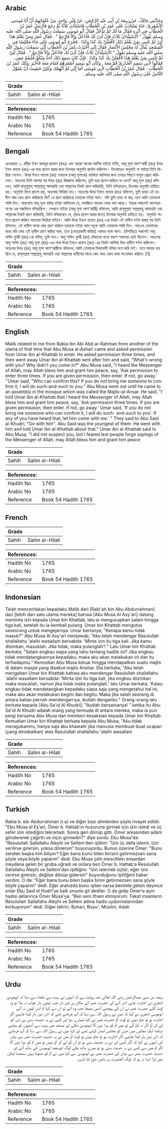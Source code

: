 ## Arabic


<div dir="rtl" lang="ar" style={{fontSize:'larger',backgroundColor:'#f8f9fa',padding:20}}>
وَحَدَّثَنِي مَالِكٌ، عَنْ رَبِيعَةَ بْنِ أَبِي عَبْدِ الرَّحْمَنِ، عَنْ غَيْرِ، وَاحِدٍ، مِنْ عُلَمَائِهِمْ أَنَّ أَبَا مُوسَى الأَشْعَرِيَّ، جَاءَ يَسْتَأْذِنُ عَلَى عُمَرَ بْنِ الْخَطَّابِ فَاسْتَأْذَنَ ثَلاَثًا ثُمَّ رَجَعَ فَأَرْسَلَ عُمَرُ بْنُ الْخَطَّابِ فِي أَثَرِهِ فَقَالَ مَا لَكَ لَمْ تَدْخُلْ فَقَالَ أَبُو مُوسَى سَمِعْتُ رَسُولَ اللَّهِ صلى الله عليه وسلم يَقُولُ ‏"‏ الاِسْتِئْذَانُ ثَلاَثٌ فَإِنْ أُذِنَ لَكَ فَادْخُلْ وَإِلاَّ فَارْجِعْ ‏"‏ ‏.‏ فَقَالَ عُمَرُ وَمَنْ يَعْلَمُ هَذَا لَئِنْ لَمْ تَأْتِنِي بِمَنْ يَعْلَمُ ذَلِكَ لأَفْعَلَنَّ بِكَ كَذَا وَكَذَا ‏.‏ فَخَرَجَ أَبُو مُوسَى حَتَّى جَاءَ مَجْلِسًا فِي الْمَسْجِدِ يُقَالُ لَهُ مَجْلِسُ الأَنْصَارِ فَقَالَ إِنِّي أَخْبَرْتُ عُمَرَ بْنَ الْخَطَّابِ أَنِّي سَمِعْتُ رَسُولَ اللَّهِ صلى الله عليه وسلم يَقُولُ ‏"‏ الاِسْتِئْذَانُ ثَلاَثٌ فَإِنْ أُذِنَ لَكَ فَادْخُلْ وَإِلاَّ فَارْجِعْ ‏"‏ ‏.‏ فَقَالَ لَئِنْ لَمْ تَأْتِنِي بِمَنْ يَعْلَمُ هَذَا لأَفْعَلَنَّ بِكَ كَذَا وَكَذَا ‏.‏ فَإِنْ كَانَ سَمِعَ ذَلِكَ أَحَدٌ مِنْكُمْ فَلْيَقُمْ مَعِي ‏.‏ فَقَالُوا لأَبِي سَعِيدٍ الْخُدْرِيِّ قُمْ مَعَهُ ‏.‏ وَكَانَ أَبُو سَعِيدٍ أَصْغَرَهُمْ فَقَامَ مَعَهُ فَأَخْبَرَ بِذَلِكَ عُمَرَ بْنَ الْخَطَّابِ ‏.‏ فَقَالَ عُمَرُ بْنُ الْخَطَّابِ لأَبِي مُوسَى أَمَا إِنِّي لَمْ أَتَّهِمْكَ وَلَكِنْ خَشِيتُ أَنْ يَتَقَوَّلَ النَّاسُ عَلَى رَسُولِ اللَّهِ صلى الله عليه وسلم ‏.‏
</div>
<div style={{backgroundColor:'#f8f9fa',padding:20, marginBottom: 10}}><table> <thead> <tr> <th>Grade</th> <th></th> </tr> </thead> <tbody> <tr><td>Sahih</td><td>Salim al-Hilali</td></tr></tbody></table><table> <thead> <tr> <th>References:</th> <th></th> </tr> </thead> <tbody><tr><td>Hadith No</td><td>1765</td></tr><tr><td>Arabic No</td><td>1765</td></tr><tr><td>Reference</td><td>Book 54 Hadith 1765</td></tr></tbody></table></div>

## Bengali


<div dir="ltr" lang="bn" style={{fontSize:'larger',backgroundColor:'#f8f9fa',padding:20}}>
রেওয়ায়ত ৩. রবীয়া ইবন আবদুর রহমান (রহঃ) এবং আরো অনেক আলিম হইতে বর্ণিত, আবূ মূসা আশ'আরী (রাঃ) উমর ইবন খাত্তাব (রাঃ)-এর ঘরে প্রবেশ করার জন্য তিনবার অনুমতি প্রার্থনা করিলেন। তিনবারেও অনুমতি না পাইয়া তিনি ফিরিয়া গেলেন। উমর ইবনে খাত্তাব (রাঃ) তাহাকে (আবু মূসাকে) ডাকিয়া আনিবার জন্য তাহার পিছনে মানুষ প্রেরণ করিলেন। অতঃপর তিনি আসার পর উমর (রাঃ) জিজ্ঞাসা করিলেন, তুমি ঘরে প্রবেশ করিলে না কেন? আবূ মূসা (রাঃ) বলিলেন, আমি রাসূলুল্লাহ্ সাল্লাল্লাহু আলায়হি ওয়া সাল্লামের নিকট শ্রবণ করিয়াছি, তিনি বলিয়াছেন, তিনবার অনুমতি চাহিতে হয়। অনুমতি দিলে প্রবেশ কর, অন্যথায় ফিরিয়া যাও। অতঃপর উমর ইবনে খাত্তাব (রাঃ) বলিলেন, তুমি ছাড়া এই হাদীস আর কেহ শ্রবণ করিয়াছে কি? যে শ্ৰবণ করিয়াছে তাহাকে লইয়া আস। যদি তুমি তাহা না কর, তবে আমি তোমাকে শাস্তি দিব। অবশেষে আবূ মূসা বাহির হইয়া আসিলেন যে, মসজিদে অনেক লোক বসা আছে। ইহারা সকলেই আনসারগণের এক মজলিসে বসিয়াছিল। সেখানে যাইয়া (আবু মূসা আশ'আরী) বলিলেন, আমি রাসূলুল্লাহ সাল্লাল্লাহু আলায়হি ওয়া সাল্লামের নিকট শ্রবণ করিয়াছি, তিনি বলিয়াছেন যে, (ঘরে প্রবেশ করার জন্য) তিনবার অনুমতি চাহিতে হয়। অনুমতি পাইলে প্রবেশ করিবে অন্যথায় ফিরিয়া যাইবে। আমি উমর ইবনে খাত্তাব (রাঃ)-এর নিকট এই হাদীস বর্ণনা করার পর তিনি বলিলেন, এই হাদীস অপর কেহ শ্রবণ করিলে তাহাকে লইয়া আস নতুবা আমি তোমাকে শাস্তি দিব। অতএব তোমাদের মধ্যে যদি কেহ এই হাদীস শ্রবণ করিয়া থাক, তবে (মেহেরবানী করিয়া) আমার সঙ্গে আস। (উপস্থিত) সকলেই আবু সাঈদ খুদরী (রাঃ)-কে বলিল, তুমি যাও। আবু সাঈদ খুদরী (রাঃ) তাঁহাদের মধ্যে বয়সে সকলের ছোট ছিলেন। অতঃপর আবু সাঈদ (রাঃ) আবূ মূসা (রাঃ)-এর সঙ্গে উমর ইবনে খাত্তাব (রাঃ)-এর নিকট আসিয়া উক্ত হাদীস বর্ণনা করিলেন। অতঃপর উমর (রাঃ) আবু মূসা আশ'আরীকে বলিলেন, আমি তোমাকে মিথ্যাবাদী বলিয়া মনে করি নাই। তবে আমার ভয় ছিল যে, রাসূলল্লাহ সাল্লাল্লাহু আলয়হি ওয়া সাল্লামের হাদীসের সাথে কেহ অন্য কোন কথা সংযোজন করিবে।[1]
</div>
<div style={{backgroundColor:'#f8f9fa',padding:20, marginBottom: 10}}><table> <thead> <tr> <th>Grade</th> <th></th> </tr> </thead> <tbody> <tr><td>Sahih</td><td>Salim al-Hilali</td></tr></tbody></table><table> <thead> <tr> <th>References:</th> <th></th> </tr> </thead> <tbody><tr><td>Hadith No</td><td>1765</td></tr><tr><td>Arabic No</td><td>1765</td></tr><tr><td>Reference</td><td>Book 54 Hadith 1765</td></tr></tbody></table></div>

## English


<div dir="ltr" lang="en" style={{fontSize:'larger',backgroundColor:'#f8f9fa',padding:20}}>
Malik related to me from Rabia ibn Abi Abd ar-Rahman from another of the ulama of that time that Abu Musa al-Ashari came and asked permission from Umar ibn al-Khattab to enter. He asked permission three times, and then went away Umar ibn al-Khattab sent after him and said, "What's wrong with you? Why didn't you come in?" Abu Musa said, "I heard the Messenger of Allah, may Allah bless him and grant him peace, say, 'Ask permission to enter three times. If you are given permission, then enter. If not, go away.' ''Umar said, "Who can confirm this? If you do not bring me someone to confirm it, I will do such-and-such to you." Abu Musa went out until he came to an assembly in the mosque which was called the Majlis-al-Ansar. He said, "I told Umar ibn al-Khattab that I heard the Messenger of Allah, may Allah bless him and grant him peace, say, 'Ask permission three times. If you are given permission, then enter. If not, go away.' Umar said, 'If you do not bring me someone who can confirm it, I will do such- and-such to you'. If any of you have heard that, let him come with me.' " They said to Abu Said al-Khudri, "Go with him". Abu Said was the youngest of them. He went with him and told Umar ibn al-Khattab about that." Umar ibn al-Khattab said to Abu Musa, "I did not suspect you, but I feared lest people forge sayings of the Messenger of Allah, may Allah bless him and grant him peace
</div>
<div style={{backgroundColor:'#f8f9fa',padding:20, marginBottom: 10}}><table> <thead> <tr> <th>Grade</th> <th></th> </tr> </thead> <tbody> <tr><td>Sahih</td><td>Salim al-Hilali</td></tr></tbody></table><table> <thead> <tr> <th>References:</th> <th></th> </tr> </thead> <tbody><tr><td>Hadith No</td><td>1765</td></tr><tr><td>Arabic No</td><td>1765</td></tr><tr><td>Reference</td><td>Book 54 Hadith 1765</td></tr></tbody></table></div>

## French


<div dir="ltr" lang="fr" style={{fontSize:'larger',backgroundColor:'#f8f9fa',padding:20}}>

</div>
<div style={{backgroundColor:'#f8f9fa',padding:20, marginBottom: 10}}><table> <thead> <tr> <th>Grade</th> <th></th> </tr> </thead> <tbody> <tr><td>Sahih</td><td>Salim al-Hilali</td></tr></tbody></table><table> <thead> <tr> <th>References:</th> <th></th> </tr> </thead> <tbody><tr><td>Hadith No</td><td>1765</td></tr><tr><td>Arabic No</td><td>1765</td></tr><tr><td>Reference</td><td>Book 54 Hadith 1765</td></tr></tbody></table></div>

## Indonesian


<div dir="ltr" lang="id" style={{fontSize:'larger',backgroundColor:'#f8f9fa',padding:20}}>
Telah menceritakan kepadaku Malik dari [Rabi'ah bin Abu Abdurrahman] dari [lebih dari satu ulama mereka] bahwa [Abu Musa Al Asy'ari] datang meminta izin kepada Umar bin Khattab, lalu ia mengucapkan salam hingga tiga kali, setelah itu ia kembali pulang. Umar bin Khattab mengutus seseorang untuk mengejarnya. Umar bertanya; "Kenapa kamu tidak masuk?" Abu Musa Al Asy'ari menjawab; "Aku telah mendengar Rasulullah shallallahu 'alaihi wasallam bersabda: 'Minta izin itu tiga kali. Jika kamu diizinkan, masuklah. Jika tidak, maka pulanglah'! " Lalu Umar bin Khattab berkata; "Selain engkau siapa yang tahu tentang hadits ini? Jika engkau tidak mendatangkannya kepadaku, maka aku akan melakukan ini dan itu terhadapmu." Kemudian Abu Musa keluar hingga mendapatkan suatu majlis di dalam masjid yang disebut majlis Anshar. Dia berkata; "Aku telah mengabari Umar bin Khattab bahwa aku mendengar Rasulullah shallallahu 'alaihi wasallam bersabda: 'Minta izin itu tiga kali, jika engkau diizinkan maka masuklah, namun jika tidak maka pulanglah.' lalu Umar berkata; 'Kalau engkau tidak mendatangkan kepadaku siapa saja yang mengetahui hal ini, maka aku akan melakukan begini dan begitu. Maka jika salah seorang di antara kalian pernah mendengarnya, ikutlah denganku." Orang-orang lalu berkata kepada [Abu Sa'id Al Khudri]; "Ikutlah bersamanya! " ketika itu Abu Sa'id Al Khudri adalah orang yang termuda di antara mereka, maka ia pun pergi bersama Abu Musa dan memberi kesaksian kepada Umar bin Khattab. Kemudian Umar bin Khattab berkata kepada Abu Musa; "Aku tidak meragukanmu, hanya saja aku khawatir jika manusia membuat-buat ucapan (yang dinisbatkan) atas Rasulullah shallallahu 'alaihi wasallam
</div>
<div style={{backgroundColor:'#f8f9fa',padding:20, marginBottom: 10}}><table> <thead> <tr> <th>Grade</th> <th></th> </tr> </thead> <tbody> <tr><td>Sahih</td><td>Salim al-Hilali</td></tr></tbody></table><table> <thead> <tr> <th>References:</th> <th></th> </tr> </thead> <tbody><tr><td>Hadith No</td><td>1765</td></tr><tr><td>Arabic No</td><td>1765</td></tr><tr><td>Reference</td><td>Book 54 Hadith 1765</td></tr></tbody></table></div>

## Turkish


<div dir="ltr" lang="tr" style={{fontSize:'larger',backgroundColor:'#f8f9fa',padding:20}}>
Rabia b. ebı Abdurrahman (r.a) ve diğer bazı alimlerden şöyle rivayet edildi: "Ebu Musa el Eş'ari, Ömer b. Hattab'ın huzuruna girmek için izin istedi ve üç sefer izin istediğini tekrarladı. Sonra geri dönüp gitti. Ömer arkasından adam göndererek çağırttı ve niçin girmedin?" diye sordu. Ebu Musa'da: "Resuluilah Sallallahu Aleyhi ve Sellem'den işittim: "İzin üç defa istenir, izin verilirse girersin, yoksa dönersin" buyuruyordu. Bunun üzerine Ömer: "Bunu senden başka kim biliyor? Eğer bana bunu bilen birisini getirmezsen sana şöyle veya böyle yaparım" dedi. Ebu Musa çıktı mescitteki ensardan meydana gelen bir gruba uğradı ve onlara ben Ömer b. Hattab'a Resulullah Sallallahu Aleyhi ve Sellem'dan işittiğim: "İzin isternek üçtür; eğer izin verirse girersin, değilse dönüp gidersin" buyurduğunu işittiğimi haber verdim. O da: "Eğer bana bunu bilen başka birini getirmezsen sana şöyle böyle yaparım" dedi. Eğer aranızda bunu işiten varsa benimle gelsin deyince onlar Ebu Saıd el Hudrl'ye kalk onunla git dediler. O da gidip Ömer'e aynı hadisi aktarınca Ömer Musa'ya: "Ben seni itham etmiyorum. Fakat insanların Resulullah Sallallahu Aleyhi ve Sellem adına hadis uydurmalarından korkuyorum" dedi. Diğer tahric: Buhari, Buyu'; Müslim, Adab
</div>
<div style={{backgroundColor:'#f8f9fa',padding:20, marginBottom: 10}}><table> <thead> <tr> <th>Grade</th> <th></th> </tr> </thead> <tbody> <tr><td>Sahih</td><td>Salim al-Hilali</td></tr></tbody></table><table> <thead> <tr> <th>References:</th> <th></th> </tr> </thead> <tbody><tr><td>Hadith No</td><td>1765</td></tr><tr><td>Arabic No</td><td>1765</td></tr><tr><td>Reference</td><td>Book 54 Hadith 1765</td></tr></tbody></table></div>

## Urdu


<div dir="rtl" lang="ur" style={{fontSize:'larger',backgroundColor:'#f8f9fa',padding:20}}>
ربیعہ بن سبی عبدالرحمن رضی اللہ تعالیٰ عنہ روایت ہے کہ انہوں نے بہت سے علماء سے سنا کہ ابوموسیٰ اشعری نے اجازت چاہی اندر آنے کی حضرت عمر کے مکان پر تین بار جب تینوں بار جواب نہ ملا تو وہ لوٹ گئے حضرت عمر نے ان کے پیچھے آدمی بھیجا جب وہ آئے تو ان سے کہا تم اندر کیوں نہ آئے ابوموسیٰ اشعری نے کہا کہ میں نے رسول اللہ سے سنا کہ آپ فرماتے تھے کہ اذن تین بار لینا چاہیے اگر اجازت ہو تو جاؤ نہیں تو لوٹ آؤ حضرت عمر نے کہا تمہارے سوا اور کسی نے یہ حدیث سنی ہے اس کو لے کر آؤ اگر نہ لاؤ گے تو میں تم کو سزا دوں گا ابوموسیٰ نکلے اور مسجد میں بہت سے آدمیوں کو بیٹھے دیکھا ایک مجلس میں جس کو مجلس انصار کہتے تھے اور کہا میں نے رسول اللہ سے سنا کہ آپ فرماتے کہ اذن تین بار لینا چاہیے اگر اجازت ہو تو جاؤ نہیں تو لوٹ آؤ میں نے یہ حدیث حضرت عمر سے بیان کی انہوں نے کہا کہ اگر کسی اور نے یہ حدیث سنی ہو تو ان کو لے کر آؤ نہیں تو میں تم کو سزا دوں گا اگر تم میں سے کسی نے یہ حدیث سنی ہو تو میرے ساتھ چلے لوگ ابوسعید ابوموسیٰ کے ساتھ آئے اور حدیث حضرت عمر سے بیان کی حضرت عمر نے ابوموسیٰ سے کہا میں نے تم کو جھوٹا نہیں سمجھا لیکن میں ڈرا ایسا نہ ہو کہ لوگ آنحضرت پر باتیں جوڑ لیا کریں
</div>
<div style={{backgroundColor:'#f8f9fa',padding:20, marginBottom: 10}}><table> <thead> <tr> <th>Grade</th> <th></th> </tr> </thead> <tbody> <tr><td>Sahih</td><td>Salim al-Hilali</td></tr></tbody></table><table> <thead> <tr> <th>References:</th> <th></th> </tr> </thead> <tbody><tr><td>Hadith No</td><td>1765</td></tr><tr><td>Arabic No</td><td>1765</td></tr><tr><td>Reference</td><td>Book 54 Hadith 1765</td></tr></tbody></table></div>